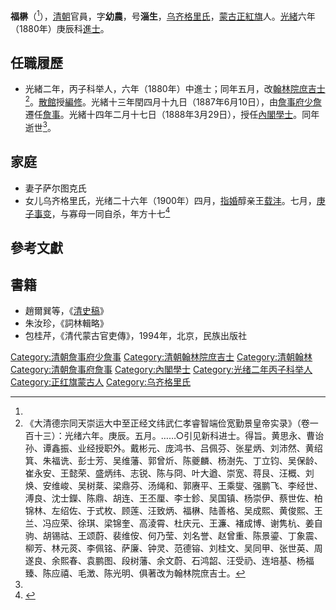'''福楙'''（{{bd|1857年||1888年|}}<ref name="aa1"/>），[[清朝|清朝]]官員，字'''幼農'''，号'''淄生'''，[[乌齐格里氏|乌齐格里氏]]，[[蒙古正紅旗|蒙古正紅旗]]人。[[光緒|光緒]]六年（1880年）庚辰科[[進士|進士]]。

==任職履歷==
*光緒二年，丙子科举人，六年（1880年）中進士；同年五月，改[[翰林院|翰林院]][[庶吉士|庶吉士]]<ref>《大清德宗同天崇运大中至正经文纬武仁孝睿智端俭宽勤景皇帝实录》（卷一百十三）：光绪六年。庚辰。五月。……○引见新科进士。得旨。黄思永、曹诒孙、谭鑫振、业经授职外。戴彬元、庞鸿书、吕佩芬、张星炳、刘沛然、黄绍箕、朱福诜、彭士芳、吴维藩、郭曾炘、陈夔麟、杨澍先、丁立钧、吴保龄、崔永安、王懿荣、盛炳纬、志锐、陈与冏、叶大遒、崇宽、蒋艮、汪概、刘焕、安维峻、吴树棻、梁鼎芬、汤绳和、郭赓平、王乘燮、强鹏飞、李经世、溥良、沈士鑅、陈鼎、胡连、王丕厘、李士鉁、吴国镇、杨崇伊、蔡世佐、柏锦林、左绍佐、于式枚、顾莲、汪致炳、福楙、陆善格、吴成熙、黄俊熙、王兰、冯应荣、徐琪、梁锦奎、高淩霄、杜庆元、王濂、褚成博、谢隽杭、姜自驹、胡锡祜、王颂蔚、裴维侒、何乃莹、刘名誉、赵曾重、陈景鎏、丁象震、柳芳、林元菼、李佩铭、萨廉、钟灵、范德镕、刘桂文、吴同甲、张世英、周遂良、余熙春、袁鹏图、段树藩、余文蔚、石鸿韶、汪受礽、连培基、杨福臻、陈应禧、毛澂、陈光明、俱著改为翰林院庶吉士。</ref>。[[散館|散館]]授[[編修|編修]]。光緒十三年閏四月十九日（1887年6月10日），由[[詹事府|詹事府]][[少詹|少詹]]遷任[[詹事|詹事]]。光緒十四年二月十七日（1888年3月29日），授任[[內閣學士|內閣學士]]。同年逝世<ref name="aa1"/>。

== 家庭 ==

*妻子萨尔图克氏
*女儿乌齐格里氏，光绪二十六年（1900年）四月，[[指婚|指婚]]醇亲王[[载沣|载沣]]。七月，[[庚子事变|庚子事变]]，与寡母一同自杀，年方十七<ref name="aa1">{{Cite journal|last =
|first =
|author =张海荣
|coauthors =
|date =2017
|year =
|month =
|title =《政治联姻的背后：载沣娶妻与荣禄嫁女》
|journal =近代史研究
|volume =
|issue =2017年第3期
|pages =46—61
|publisher =中国社会科学院近代史研究所
|location =北京市
|issn =1001-6708
|pmid =
|doi =
|bibcode =
|oclc =
|id =
|url =https://www.sohu.com/a/159478006_494916
|quote=这位未来福晋的真实身份，官方的说法见于光绪二十六年（1900）大学士昆冈等《胪陈殉难各员事迹请旨赐恤折》[……]原任内阁学士福楙之妻萨尔图克氏，并其女系本年四月奉旨指婚醇亲王，内阁侍读学士福敏之妻杭阿坦氏并其女，均同时仰药投井殉节等情。[……]福楙（1857—1888），字幼农，为福润胞弟，光绪六年（1880）进士，改翰林院庶吉士，散馆授编修，光绪十四年（1888），以詹事府詹事迁内阁学士，同年卒。[……]载沣个人对于这桩婚事似乎并未表示不满。光绪二十六年闰八月初六日（1900年9月29日），当其获闻这位“画石桥福宅姑娘”乌齐格里氏殉难的消息后，还在日记中写下这样饱含款款深情和深切哀悼的话[……]本年七月联军入都之变，传闻画石桥福宅姑娘，先奉○○○（皇太后）懿旨指为余之福晋，尚未拴婚通聘者，今已殉难，年方十七岁（按：虚岁）[……]
|language =Zh-hans}}</ref>

==參考文獻==
{{reflist|2}}

==書籍 ==
*趙爾巽等，《[[清史稿|清史稿]]》
*朱汝珍，《詞林輯略》
*包桂芹，《清代蒙古官吏傳》，1994年，北京，民族出版社

{{DEFAULTSORT:Fu福}}
{{光緒六年庚辰科殿試金榜}}
[[Category:清朝詹事府少詹事|Category:清朝詹事府少詹事]]
[[Category:清朝翰林院庶吉士|Category:清朝翰林院庶吉士]]
[[Category:清朝翰林|Category:清朝翰林]]
[[Category:清朝詹事府詹事|Category:清朝詹事府詹事]]
[[Category:內閣學士|Category:內閣學士]]
[[Category:光绪二年丙子科举人|Category:光绪二年丙子科举人]]
[[Category:正红旗蒙古人|Category:正红旗蒙古人]]
[[Category:乌齐格里氏|Category:乌齐格里氏]]